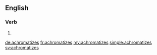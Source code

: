 ==English==

===Verb===
{{head|en}}

# {{en-third-person singular of|achromatize}}

[[de:achromatizes]]
[[fr:achromatizes]]
[[my:achromatizes]]
[[simple:achromatizes]]
[[sv:achromatizes]]